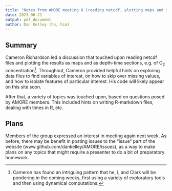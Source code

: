 ```yaml
---
title: "Notes from AMORE meeting 8 (reading netcdf, plotting maps and sections, data wrangling)"
date: 2023-06-21
output: pdf_document
author: Dan Kelley (he, him)
---
```


## Summary

Cameron Richardson led a discussion that touched upon reading netcdf files and
plotting the results as maps and as depth-time sections, e.g. of O$_2$
concentration^[Cameron has found an intriguing pattern that he, I, and Clark
will be pondering in the coming weeks, first using a variety of exploratory tools and
then using dynamical computations.].  Throughout, Cameron provided helpful hints
on exploring data files to find variables of interest, on how to skip over
missing values, and how to isolate features of particular interest.  His code
will likely appear on this site soon.

After that, a variety of topics was touched upon, based on questions posed by
AMORE members.  This included hints on writing R-markdown files, dealing with
times in R, etc.

## Plans

Members of the group expressed an interest in meeting again next week.  As
before, there may be benefit in posting issues to the "issue" part of the
website (www.github.com/dankelley/AMORE/issues), as a way to make plans on any
topics that might require a presenter to do a bit of preparatory homework.


